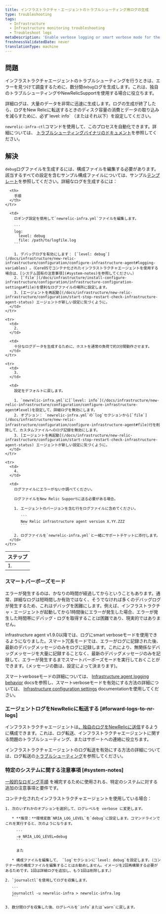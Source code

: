 ```yaml
---
title: インフラストラクチャ・エージェントのトラブルシューティング用ログの生成
type: troubleshooting
tags:
  - Infrastructure
  - Infrastructure monitoring troubleshooting
  - Troubleshoot logs
metaDescription: 'Enable verbose logging or smart verbose mode for the New Relic infrastructure agent, then collect about 3 to 5 minutes worth of data to help troubleshoot.'
freshnessValidatedDate: never
translationType: machine
---
```


## 問題

インフラストラクチャエージェントのトラブルシューティングを行うときは、エラーを見つけて調査するために、数分間`debug`ログを生成します。これは、独自のトラブルシューティングやNewRelicSupportを使用する場合に役立ちます。

<Callout variant="important">
  詳細ログは、大量のデータを非常に迅速に生成します。ログの生成が終了したら、ログをNew Relicに転送するときのディスク容量の消費とデータの取り込みを減らすために、必ず`level: info` （またはそれ以下）を設定してください。
</Callout>

`newrelic-infra-ctl`コマンドを使用して、このプロセスを自動化できます。詳細については、 [トラブルシューティングバイナリのドキュメント](/docs/infrastructure/install-configure-manage-infrastructure/manage-your-agent/troubleshoot-running-agent)を参照してください。

## 解決

`debug`ログファイルを生成するには、構成ファイルを編集する必要があります。該当するすべての設定を含むサンプル構成ファイルについては、サンプル[テンプレート](/docs/infrastructure/new-relic-infrastructure/configuration/infrastructure-config-file-template-newrelic-infrayml)を参照してください。詳細なログを生成するには：

<table>
  <thead>
    <tr>
      <th>
        ステップ
      </th>

      <th>
        手順
      </th>
    </tr>
  </thead>

  <tbody>
    <tr>
      <td>
        1.
      </td>

      <td>
        ロギング設定を使用して`newrelic-infra.yml`ファイルを編集します。

        ```
        log:
          level: debug
          file: /path/to/logfile.log
        ```

        1. デバッグログを有効にします： [`level: debug`](/docs/infrastructure/new-relic-infrastructure/configuration/configure-infrastructure-agent#logging-variables) 。（CoreOSでコンテナ化されたインフラストラクチャエージェントを使用する場合は、[システム固有の注意事項](#system-notes)を参照してください。）
        2. [`file`](/docs/infrastructure/install-configure-infrastructure/configuration/infrastructure-configuration-settings#file)を便利なログファイルの場所に設定します。
        3. [エージェントを再起動](/docs/infrastructure/new-relic-infrastructure/configuration/start-stop-restart-check-infrastructure-agent-status) エージェントが新しい設定に気づくように。
      </td>
    </tr>

    <tr>
      <td>
        2.
      </td>

      <td>
        十分なログデータを生成するために、ホストを通常の負荷で約3分間動作させます。
      </td>
    </tr>

    <tr>
      <td>
        3.
      </td>

      <td>
        設定をデフォルトに戻します。

        1. `newrelic-infra.yml`に[`level: info`](/docs/infrastructure/new-relic-infrastructure/configuration/configure-infrastructure-agent#level)を設定して、詳細ログを無効にします。
        2. オプション： `newrelic-infra.yml`の`log`セクションから[`file`](/docs/infrastructure/new-relic-infrastructure/configuration/configure-infrastructure-agent#file)行を削除して、カスタムファイルへのログ記録を無効にします。
        3. [エージェントを再起動](/docs/infrastructure/new-relic-infrastructure/configuration/start-stop-restart-check-infrastructure-agent-status) エージェントが新しい設定に気づくように。
      </td>
    </tr>

    <tr>
      <td>
        4.
      </td>

      <td>
        ログファイルにエラーがないか調べてください。

        ログファイルをNew Relic Supportに送る必要がある場合。

        1. エージェントのバージョンを含む行をログファイルに含めてください。

           ```
           New Relic infrastructure agent version X.YY.ZZZ
           ```

        2. ログファイルを`newrelic-infra.yml`と一緒にサポートチケットに添付します。
      </td>
    </tr>
  </tbody>
</table>

### スマートバーボーズモード

エラーが発生するのは、かなりの時間が経過してからということもあります。通常、詳細なログは短時間しか有効ではなく、そうでなければ多くのデバッグログが発生するため、これはデバッグを困難にします。例えば、インフラストラクチャ・エージェントが起動してから1時間後にエラーが発生した場合、エラーが発生した時間帯にデバッグ・ログを取得することは困難であり、現実的ではありません。

infrastructure agent v1.9.0以降では、ログにsmart verboseモードを使用できるようになりました。スマート冗長モードでは、エラーがログに記録された後、最新のデバッグメッセージのみをログに記録します。これにより、無関係なデバッグメッセージを大量に記録することなく、最新のデバッグメッセージのみを記録して、エラーが発生するまでスマートバーボーズモードを実行しておくことができます。(メッセージの数は、設定によって決まります)。

スマートverboseモードの詳細については、 [Infrastructure agent logging behavior](/docs/infrastructure/infrastructure-troubleshooting/troubleshoot-logs/infrastructure-agent-logging-behavior#smart-verbose-mode) docsを参照し、スマートverboseモードを有効にする方法の詳細については、 [Infrastructure configuration settings](/docs/infrastructure/install-configure-manage-infrastructure/configuration/infrastructure-configuration-settings#verbose) documentationを使用してください。

### エージェントログをNewRelicに転送する [#forward-logs-to-nr-logs]

インフラストラクチャエージェントは[、独自のログをNewRelicに送信](/docs/logs/new-relic-logs/get-started/introduction-new-relic-logs)するように構成できます。これは、ログ転送、インフラストラクチャエージェントに関する問題のトラブルシューティング、またはサポートへの連絡に役立ちます。

インフラストラクチャエージェントのログ転送を有効にする方法の詳細については、ログ転送の[トラブルシューティング](/docs/logs/enable-new-relic-logs/1-enable-logs/forward-your-logs-using-new-relic-infrastructure#troubleshoot)を参照してください。

### 特定のシステムに関する注意事項 [#system-notes]

[一般的なロギング手順](#verbose) を補完するために使用される、特定のシステムに対する追加の注意事項と要件です。

<CollapserGroup>
  <Collapser
    id="coreos"
    title="コンテナ化されたエージェント"
  >
    コンテナ化されたインフラストラクチャエージェントを使用している場合：

    1. 次のいずれかのオプションを選択して、ログレベルを verbose に変更します。

       * **推奨：**環境変数`NRIA_LOG_LEVEL`を`debug`に設定します。コマンドラインでこれを実行すると、次のようになります。

         ```
         -e NRIA_LOG_LEVEL=debug
         ```

         また

       * 構成ファイルを編集して、 `log`セクションに`level: debug`を設定します。（コンテナー内の構成ファイルを編集することはお勧めしません。イメージを2回再構築する必要があるためです。1回は詳細ログを追加し、もう1回は削除します。）

    2. `journalctl`を使用してログを収集します。

       ```
       journalctl -u newrelic-infra > newrelic-infra.log
       ```

    3. 数分間ログを収集した後、ログレベルを`info`または`warn`に戻します。
  </Collapser>
</CollapserGroup>